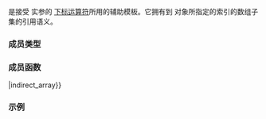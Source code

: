 {{cpp/title|indirect_array}}
{{cpp/numeric/valarray/indirect_array/navbar}}
{{dcl begin}}
{{dcl header|valarray}}
{{dcl|
template&lt; class T &gt; class indirect_array;
}}
{{dcl end}}

{{tt|std::indirect_array}} 是接受 {{c|std::valarray&lt;std::size_t&gt;}} 实参的 [[cpp/numeric/valarray/operator_at|{{tt|valarray}} 下标运算符]]所用的辅助模板。它拥有到 {{c|std::valarray&lt;std::size_t&gt;}} 对象所指定的索引的数组子集的引用语义。

===成员类型===
{{dsc begin}}
{{dsc hitem|类型|定义}}
{{dsc|{{tt|value_type}}|{{tt|T}}}}
{{dsc end}}

===成员函数===
{{dsc begin}}
{{dsc inc|cpp/numeric/valarray/array/dsc constructor|indirect_array}}
{{dsc inc|cpp/numeric/valarray/array/dsc destructor|indirect_array}}
{{dsc inc|cpp/numeric/valarray/array/dsc operator{{=}}|indirect_array}}
{{dsc inc|cpp/numeric/valarray/array/dsc operator_arith|indirect_array}}
{{dsc end}}

===示例===
{{example
|code=
#include &lt;iostream&gt;
#include &lt;valarray&gt;

int main()
{
    std::valarray&lt;int&gt; data{0, 1, 2, 3, 4, 5, 6, 7, 8, 9};

    std::valarray&lt;std::size_t&gt; idx{0, 2, 4, 6, 8};

    std::cout &lt;&lt; "原 valarray: ";
    for (int n : data)
        std::cout &lt;&lt; n &lt;&lt; ' ';
    std::cout &lt;&lt; '\n';

    data[idx] += data[idx]; // 令索引 'idx' 处的值变为双倍

    // data[idx] 的类型是 std::indirect_array&lt;int&gt;

    std::cout &lt;&lt; "间接修改后: ";
    for (int n : data)
        std::cout &lt;&lt; n &lt;&lt; ' ';
    std::cout &lt;&lt; '\n';
}
|output=
原 valarray: 0 1 2 3 4 5 6 7 8 9 
间接修改后: 0 1 4 3 8 5 12 7 16 9 
}}

{{langlinks|en|ja}}